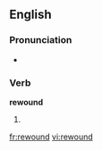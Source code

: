 ==English==

===Pronunciation===
* {{a|US}} {{IPA|/ɻi'wɑʊnd/}}
*: {{rhymes|aʊnd}}

===Verb===
'''rewound'''

# {{past of| to [[rewind]]}}

[[fr:rewound]]
[[vi:rewound]]